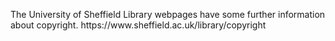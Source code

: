 <!-- Who do researchers talk to for copyright and IP help? Got a website? -->

The University of Sheffield Library webpages have some further information about copyright. https://www.sheffield.ac.uk/library/copyright

